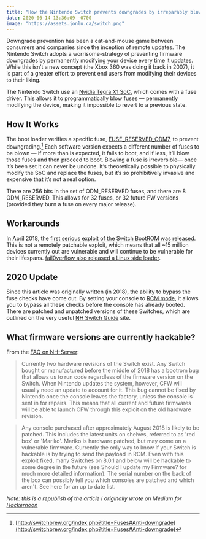 ```yaml
---
title: "How the Nintendo Switch prevents downgrades by irreparably blowing its own fuses"
date: 2020-06-14 13:36:09 -0700
image: "https://assets.jonlu.ca/switch.png"
---
```


Downgrade prevention has been a cat-and-mouse game between consumers and companies since the inception of remote updates. The Nintendo Switch adopts a worrisome-strategy of preventing firmware downgrades by permanently modifying your device every time it updates. While this isn’t a new concept (the Xbox 360 was doing it back in 2007), it is part of a greater effort to prevent end users from modifying their devices to their liking.

The Nintendo Switch use an [Nvidia Tegra X1 SoC](https://en.wikipedia.org/wiki/Tegra#Tegra_X1), which comes with a fuse driver. This allows it to programmatically blow fuses — permanently modifying the device, making it impossible to revert to a previous state.

<CustomImage file="switch" alt="Nintendo Switch" />

## How It Works

The boot loader verifies a specific fuse, [FUSE_RESERVED_ODM7](http://switchbrew.org/index.php?title=Fuses#FUSE_RESERVED_ODM7), to prevent downgrading.[^1] Each software version expects a different number of fuses to be blown — if more than is expected, it fails to boot, and if less, it’ll blow those fuses and then proceed to boot. Blowing a fuse is irreversible— once it’s been set it can never be undone. It’s theoretically possible to physically modify the SoC and replace the fuses, but it’s so prohibitively invasive and expensive that it’s not a real option.

There are 256 bits in the set of ODM_RESERVED fuses, and there are 8 ODM_RESERVED. This allows for 32 fuses, or 32 future FW versions (provided they burn a fuse on every major release).

<Gist id="jonluca/0d7ce7da7c84de5163be0b49b3e319cc"></Gist>

## Workarounds

In April 2018, the [first serious exploit of the Switch BootROM was released](https://arstechnica.com/gaming/2018/04/the-unpatchable-exploit-that-makes-every-current-nintendo-switch-hackable/). This is not a remotely patchable exploit, which means that all ~15 million devices currently out are vulnerable and will continue to be vulnerable for their lifespans. [fail0verflow also released a Linux side loader](https://github.com/fail0verflow/shofel2).

## 2020 Update

Since this article was originally written (in 2018), the ability to bypass the fuse checks have come out. By setting your console to [RCM mode](https://switch.homebrew.guide/usingcfw/manualchoiupgrade.html), it allows you to bypass all these checks before the console has already booted. There are patched and unpatched versions of these Switches, which are outlined on the very useful [NH Switch Guide](https://nh-server.github.io/switch-guide/) site.

## What firmware versions are currently hackable?

From the [FAQ on NH-Server](https://nh-server.github.io/switch-guide/faq/):

> Currently two hardware revisions of the Switch exist. Any Switch bought or manufactured before the middle of 2018 has a bootrom bug that allows us to run code regardless of the firmware version on the Switch. When Nintendo updates the system, however, CFW will usually need an update to account for it. This bug cannot be fixed by Nintendo once the console leaves the factory, unless the console is sent in for repairs. This means that all current and future firmwares will be able to launch CFW through this exploit on the old hardware revision.

> Any console purchased after approximately August 2018 is likely to be patched. This includes the latest units on shelves, referred to as 'red box' or 'Mariko'. Mariko is hardware patched, but may come on a vulnerable firmware. Currently the only way to know if your Switch is hackable is by trying to send the payload in RCM. Even with this exploit fixed, many Switches on 8.0.1 and below will be hackable to some degree in the future (see Should I update my Firmware? for much more detailed information). The serial number on the back of the box can possibly tell you which consoles are patched and which aren't. See here for an up to date list.

_Note: this is a republish of the article I originally wrote on Medium for [Hackernoon](https://medium.com/hackernoon/how-the-nintendo-switch-prevents-downgrades-by-irreparably-blowing-its-own-fuses-884bd3b7a8ba)_

[^1]: [http://switchbrew.org/index.php?title=Fuses#Anti-downgrade](http://switchbrew.org/index.php?title=Fuses#Anti-downgrade)
